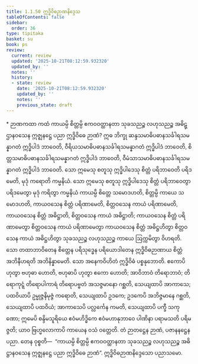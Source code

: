 ```yaml
---
title: 1.1.50 ဣဒ္ဓိဝိဓဉာဏနိဒ္ဒေသ
tableOfContents: false
sidebar:
  order: 36
type: tipitaka
basket: su
book: ps
review:
  current: review
  updated: '2025-10-21T08:12:59.932320'
  updated_by: ''
  notes: ''
  history:
  - state: review
    date: '2025-10-21T08:12:59.932320'
    updated_by: ''
    notes: ''
    previous_state: draft
---
```



<DynamicBreadcrumb />


<ReviewStatus review={frontmatter.review} showDetails={true} />

<HypothesisAnnotation frontmatter={frontmatter} />

<Paragraph type="center" book="ps">
* ဉာဏကထာ
</Paragraph>


<Division number="101" book="ps" e="ch" v="26" p="107">

<Paragraph number="620" book="ps">
ကထံ ကာယမ္ပိ စိတ္တမ္ပိ ဧကဝဝတ္ထာနတာ သုခသညဉ္စ လဟုသညဉ္စ အဓိဋ္ဌာနဝသေန ဣဇ္ဈနဋ္ဌေ ပညာ ဣဒ္ဓိဝိဓေ ဉာဏံ? ဣဓ ဘိက္ခု ဆန္ဒသမာဓိပဓာနသင်္ခါရသမန္နာဂတံ ဣဒ္ဓိပါဒံ ဘာဝေတိ, ဝီရိယသမာဓိပဓာနသင်္ခါရသမန္နာဂတံ ဣဒ္ဓိပါဒံ ဘာဝေတိ, စိတ္တသမာဓိပဓာနသင်္ခါရသမန္နာဂတံ ဣဒ္ဓိပါဒံ ဘာဝေတိ, ဝီမံသာသမာဓိပဓာနသင်္ခါရသမန္နာဂတံ ဣဒ္ဓိပါဒံ ဘာဝေတိ. သော ဣမေသု စတူသု ဣဒ္ဓိပါဒေသု စိတ္တံ ပရိဘာဝေတိ ပရိဒမေတိ, မုဒုံ ကရောတိ ကမ္မနိယံ. သော ဣမေသု စတူသု ဣဒ္ဓိပါဒေသု စိတ္တံ ပရိဘာဝေတွာ ပရိဒမေတွာ မုဒုံ ကရိတွာ ကမ္မနိယံ ကာယမ္ပိ စိတ္တေ သမောဒဟတိ, စိတ္တမ္ပိ ကာယေ သမောဒဟတိ, ကာယဝသေန စိတ္တံ ပရိဏာမေတိ, စိတ္တဝသေန ကာယံ ပရိဏာမေတိ, ကာယဝသေန စိတ္တံ အဓိဋ္ဌာတိ, စိတ္တဝသေန ကာယံ အဓိဋ္ဌာတိ; ကာယဝသေန စိတ္တံ ပရိဏာမေတွာ စိတ္တဝသေန ကာယံ ပရိဏာမေတွာ ကာယဝသေန စိတ္တံ အဓိဋ္ဌဟိတွာ စိတ္တဝသေန ကာယံ အဓိဋ္ဌဟိတွာ သုခသညဉ္စ လဟုသညဉ္စ ကာယေ ဩက္ကမိတွာ ဝိဟရတိ. သော တထာဘာဝိတေန စိတ္တေန ပရိသုဒ္ဓေန ပရိယောဒါတေန ဣဒ္ဓိဝိဓဉာဏာယ စိတ္တံ အဘိနီဟရတိ အဘိနိန္နာမေတိ. သော အနေကဝိဟိတံ ဣဒ္ဓိဝိဓံ ပစ္စနုဘောတိ.
</Paragraph>

</Division>
<Division number="102" book="ps" e="ch" v="26" p="107">

<Paragraph number="621" book="ps">
ဧကောပိ ဟုတွာ ဗဟုဓာ ဟောတိ, ဗဟုဓာပိ ဟုတွာ ဧကော ဟောတိ; အာဝိဘာဝံ တိရောဘာဝံ; တိရောကုဋ္ဋံ တိရောပါကာရံ တိရောပဗ္ဗတံ အသဇ္ဇမာနော ဂစ္ဆတိ, သေယျထာပိ အာကာသေ; ပထဝိယာပိ ဥမ္မုဇ္ဇနိမုဇ္ဇံ ကရောတိ, သေယျထာပိ ဥဒကေ; ဥဒကေပိ အဘိဇ္ဇမာနေ ဂစ္ဆတိ, သေယျထာပိ ပထဝိယံ; အာကာသေပိ ပလ္လင်္ကေန ကမတိ, သေယျထာပိ ပက္ခီ သကုဏော; ဣမေပိ စန္ဒိမသူရိယေ ဧဝံမဟိဒ္ဓိကေ ဧဝံမဟာနုဘာဝေ ပါဏိနာ ပရာမသတိ ပရိမဇ္ဇတိ; ယာဝ ဗြဟ္မလောကာပိ ကာယေန ဝသံ ဝတ္တေတိ. တံ ဉာတဋ္ဌေန ဉာဏံ, ပဇာနနဋ္ဌေန ပညာ. တေန ဝုစ္စတိ—  “ကာယမ္ပိ စိတ္တမ္ပိ ဧကဝဝတ္ထာနတာ သုခသညဉ္စ လဟုသညဉ္စ အဓိဋ္ဌာနဝသေန ဣဇ္ဈနဋ္ဌေ ပညာ ဣဒ္ဓိဝိဓေ ဉာဏံ”.

</Paragraph>
</Division>

<Paragraph number="622" type="center" book="ps">
ဣဒ္ဓိဝိဓဉာဏနိဒ္ဒေသော ပညာသမော.
</Paragraph>